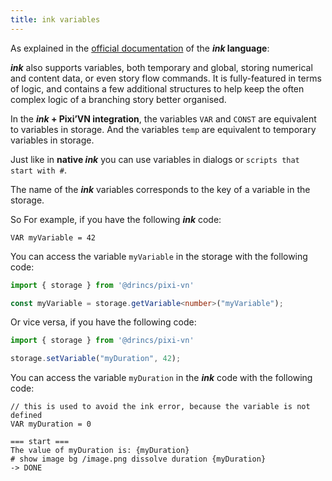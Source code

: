 ```yaml
---
title: ink variables
---
```


As explained in the [official documentation](https://github.com/inkle/ink/blob/master/Documentation/WritingWithInk#part-3-variables-and-logic) of the **_ink_ language**:

**_ink_** also supports variables, both temporary and global, storing numerical and content data, or even story flow commands. It is fully-featured in terms of logic, and contains a few additional structures to help keep the often complex logic of a branching story better organised.

In the **_ink_ + Pixi’VN integration**, the variables `VAR` and `CONST` are equivalent to <DynamicLink href="/start/storage">variables in storage</DynamicLink>. And the variables `temp` are equivalent to <DynamicLink href="/start/storage#temporary-storage">temporary variables in storage</DynamicLink>.

Just like in **native _ink_** you can use variables in dialogs or `scripts that start with #`.

The name of the **_ink_** variables corresponds to the key of a variable in the <DynamicLink href="/start/storage">storage</DynamicLink>.

So For example, if you have the following **_ink_** code:

```ink
VAR myVariable = 42
```

You can access the variable `myVariable` in the <DynamicLink href="/start/storage">storage</DynamicLink> with the following code:

```typescript
import { storage } from '@drincs/pixi-vn'

const myVariable = storage.getVariable<number>("myVariable");
```

Or vice versa, if you have the following code:

```typescript
import { storage } from '@drincs/pixi-vn'

storage.setVariable("myDuration", 42);
```

You can access the variable `myDuration` in the **_ink_** code with the following code:

```ink
// this is used to avoid the ink error, because the variable is not defined
VAR myDuration = 0

=== start ===
The value of myDuration is: {myDuration}
# show image bg /image.png dissolve duration {myDuration}
-> DONE
```
